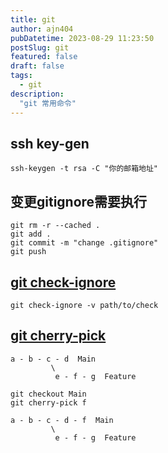 ```yaml
---
title: git
author: ajn404
pubDatetime: 2023-08-29 11:23:50
postSlug: git
featured: false
draft: false
tags:
  - git
description:
  "git 常用命令"
---
```



## ssh key-gen
```shell
ssh-keygen -t rsa -C "你的邮箱地址"
```

## 变更gitignore需要执行
```shell
git rm -r --cached .
git add .
git commit -m "change .gitignore"
git push
```

## [git check-ignore](https://git-scm.com/docs/git-check-ignore)

```shell
git check-ignore -v path/to/check
```

## [git cherry-pick](https://git-scm.com/docs/git-cherry-pick)

```shell
a - b - c - d  Main
         \
          e - f - g  Feature
```

```shell
git checkout Main
git cherry-pick f

```

```shell
a - b - c - d - f  Main
         \
          e - f - g  Feature


```